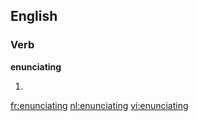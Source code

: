 ==English==

===Verb===
'''enunciating'''

# {{present participle of|[[enunciate]]}}

[[fr:enunciating]]
[[nl:enunciating]]
[[vi:enunciating]]